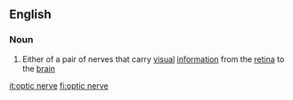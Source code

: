 ==English==

===Noun===
{{wikipedia}}
{{en-noun|sg=[[optic]] [[nerve]]}}

#{{anatomy}} Either of a pair of nerves that carry [[visual]] [[information]] from the [[retina]] to the [[brain]]

[[it:optic nerve]]
[[fi:optic nerve]]